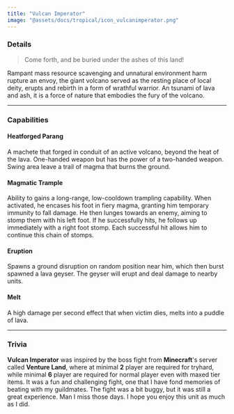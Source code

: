```yaml
---
title: "Vulcan Imperator"
image: "@assets/docs/tropical/icon_vulcanimperator.png"
---
```


### Details

> Come forth, and be buried under the ashes of this land!

Rampant mass resource scavenging and unnatural environment harm rupture an envoy, the giant volcano served as the resting place of local deity, erupts and rebirth in a form of wrathful warrior. An tsunami of lava and ash, it is a force of nature that embodies the fury of the volcano.

---

### Capabilities

<Tabs client:load>

<Tab name="Main Attack">

#### Heatforged Parang

A machete that forged in conduit of an active volcano, beyond the heat of the lava. One-handed weapon but has the power of a two-handed weapon. Swing area leave a trail of magma that burns the ground.

</Tab>

<Tab name="Ability">

#### Magmatic Trample

Ability to gains a long-range, low-cooldown trampling capability. When activated, he encases his foot in fiery magma, granting him temporary immunity to fall damage. He then lunges towards an enemy, aiming to stomp them with his left foot. If he successfully hits, he follows up immediately with a right foot stomp. Each successful hit allows him to continue this chain of stomps.

#### Eruption

Spawns a ground disruption on random position near him, which then burst spawned a lava geyser. The geyser will erupt and deal damage to nearby units.

</Tab>

<Tab name="Effects">

#### Melt

A high damage per second effect that when victim dies, melts into a puddle of lava.

</Tab>

</Tabs>

---

### Trivia

<Accordion client:load title="Why named Vulcan Imperator?">

**Vulcan Imperator** was inspired by the boss fight from **Minecraft**'s server called **Venture Land**, where at minimal **2** player are required for tryhard, while minimal **6** player are required for normal player even with maxed tier items. It was a fun and challenging fight, one that I have fond memories of beating with my guildmates. The fight was a bit buggy, but it was still a great experience. Man I miss those days. I hope you enjoy this unit as much as I did.

</Accordion>
